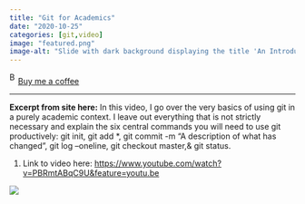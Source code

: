 ```yaml
---
title: "Git for Academics"
date: "2020-10-25"
categories: [git,video]
image: "featured.png"
image-alt: "Slide with dark background displaying the title 'An Introduction to Git for Academics' in large, bold blue and white text."
---
```


<link href="https://fonts.googleapis.com/css?family=Cookie" rel="stylesheet"><a class="bmc-button" target="_blank" href="https://www.buymeacoffee.com/JoscelinRocha">![Buy me a coffee](https://cdn.buymeacoffee.com/buttons/bmc-new-btn-logo.svg){alt="Buy me a coffee" width="15" height="21"}Buy me a coffee</a>

------------------------------------------------------------------------

**Excerpt from site here:** In this video, I go over the very basics of using git in a purely academic context. I leave out everything that is not strictly necessary and explain the six central commands you will need to use git productively: git init, git add \*, git commit -m "A description of what has changed", git log --oneline, git checkout master,& git status.

1.  Link to video here: <https://www.youtube.com/watch?v=PBRmtABqC9U&feature=youtu.be>

![](featured.png)
